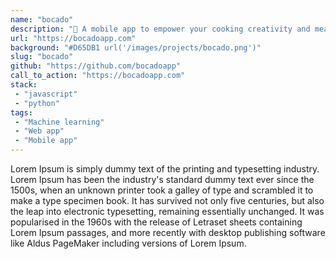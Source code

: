 ```yaml
---
name: "bocado"
description: "🥑 A mobile app to empower your cooking creativity and meal planification"
url: "https://bocadoapp.com"
background: "#D65DB1 url('/images/projects/bocado.png')"
slug: "bocado"
github: "https://github.com/bocadoapp"
call_to_action: "https://bocadoapp.com"
stack:
 - "javascript"
 - "python"
tags:
 - "Machine learning"
 - "Web app"
 - "Mobile app" 
---
```

Lorem Ipsum is simply dummy text of the printing and typesetting industry. Lorem Ipsum has been the industry's standard dummy text ever since the 1500s, when an unknown printer took a galley of type and scrambled it to make a type specimen book. It has survived not only five centuries, but also the leap into electronic typesetting, remaining essentially unchanged. It was popularised in the 1960s with the release of Letraset sheets containing Lorem Ipsum passages, and more recently with desktop publishing software like Aldus PageMaker including versions of Lorem Ipsum.